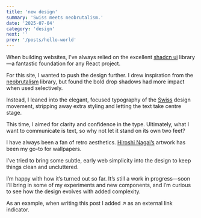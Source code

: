 ```yaml
---
title: 'new design'
summary: 'Swiss meets neobrutalism.'
date: '2025-07-04'
category: 'design'
next: ''
prev: '/posts/hello-world'
---
```


When building websites, I’ve always relied on the excellent [shadcn ui](https://ui.shadcn.com/) library—a fantastic foundation for any React project.

For this site, I wanted to push the design further. I drew inspiration from the [neobrutalism](https://www.neobrutalism.dev) library, but found the bold drop shadows had more impact when used selectively.

Instead, I leaned into the elegant, focused typography of the [Swiss](https://en.wikipedia.org/wiki/Swiss_design) design movement, stripping away extra styling and letting the text take centre stage. 

This time, I aimed for clarity and confidence in the type. Ultimately, what I want to communicate is text, so why not let it stand on its own two feet?

I have always been a fan of retro aesthetics. [Hiroshi Nagai’s](https://www.ecosia.org/images?q=Hiroshi%20Nagai) artwork has been my go-to for wallpapers. 

I’ve tried to bring some subtle, early web simplicity into the design to keep things clean and uncluttered.

I’m happy with how it’s turned out so far. It’s still a work in progress—soon I’ll bring in some of my experiments and new components, and I’m curious to see how the design evolves with added complexity.  

As an example, when writing this post I added ↗ as an external link indicator.
